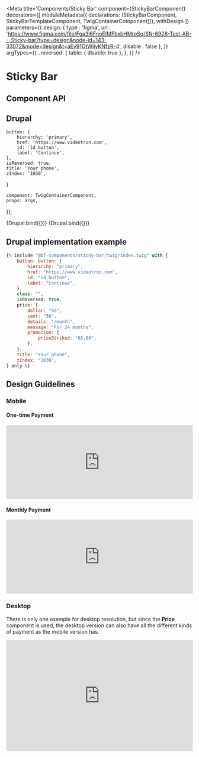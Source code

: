
<Meta
    title='Components/Sticky Bar'
    component={StickyBarComponent}
    decorators={[
        moduleMetadata({ declarations: [StickyBarComponent, StickyBarTemplateComponent, TwigContainerComponent]}),
        withDesign
    ]}
    parameters={{
        design: {
            type    : 'figma',
            url     : 'https://www.figma.com/file/Fga3I6FnoEIMFbxbHMroSq/SN-6928-Test-AB---Sticky-bar?type=design&node-id=143-33072&mode=design&t=aEv91OtWiIyKNfzR-4',
            disable : false
        },
    }}
    argTypes={{
        _reversed: {
            table: { disable: true },
        },
    }}
/>

# Sticky Bar

## Component API

<ArgsTable of={StickyBarComponent} />

## Drupal

    button: {
        hierarchy: 'primary',
        href: 'https://www.videotron.com',
        id: 'id_button',
        label: 'Continue',
    },
    isReversed: true,
    title: 'Your phone',
    zIndex: '1030',
}

    component: TwigContainerComponent,
    props: args,
});

<Canvas withSource='none'>
    <Story
        name='Drupal - One-time Payment'
        height='300px'
        args={{
            elementPath: 'components/sticky-bar/_doc/template.drupal',
            ...commonProps,
            price: oneTimePayment,
        }}
    >
        {Drupal.bind({})}
    </Story>
</Canvas>

<Canvas withSource='none'>
    <Story
        name='Drupal - Monthly Payment'
        height='300px'
        args={{
            elementPath: 'components/sticky-bar/_doc/template.drupal',
            ...commonProps,
            price: monthlyPayment,
        }}
    >
        {Drupal.bind({})}
    </Story>
</Canvas>


## Drupal implementation example

```jsx
{% include "@bf-components/sticky-bar/twig/index.twig" with {
    button: button: {
        hierarchy: "primary",
        href: "https://www.videotron.com",
        id: "id_button",
        label: "Continue",
    },
    class: "",
    isReversed: true,
    price: {
        dollar: "55",
        cent: "50",
        details: "/month",
        message: "For 24 months",
        promotion: {
            priceStriked: "65,00",
        },
    },
    title: "Your phone",
    zIndex: "1030",
} only %}
```

<!--
## Angular

  component: StickyBarTemplateComponent,
  props: args,
});

<Canvas withSource='none'>
    <Story
        name='Angular'
        args={{
            label: 'Sticky Bar'
        }}
    >
        {Angular.bind({})}
    </Story>
</Canvas>

## Angular implementation example

Please, read the [Implementation Page](/?path=/docs/implementation-angular--page).

-->


## Design Guidelines

### Mobile

#### One-time Payment

<iframe width='100%' height='200' src='https://www.figma.com/embed?embed_host=share&url=https%3A%2F%2Fwww.figma.com%2Ffile%2FFga3I6FnoEIMFbxbHMroSq%2FSN-6928-Test-AB---Sticky-bar%3Ftype%3Ddesign%26node-id%3D182-32549%26mode%3Ddesign%26t%3DaEv91OtWiIyKNfzR-4' frameBorder='0' allowFullScreen></iframe>

#### Monthly Payment

<iframe width='100%' height='200' src='https://www.figma.com/embed?embed_host=share&url=https%3A%2F%2Fwww.figma.com%2Ffile%2FFga3I6FnoEIMFbxbHMroSq%2FSN-6928-Test-AB---Sticky-bar%3Ftype%3Ddesign%26node-id%3D182-32568%26mode%3Ddesign%26t%3DaEv91OtWiIyKNfzR-4' frameBorder='0' allowFullScreen></iframe>

### Desktop

There is only one example for desktop resolution, but since the __Price__ component is used,
the desktop version can also have all the different kinds of payment as the mobile version has.

<iframe width='100%' height='300' src='https://www.figma.com/embed?embed_host=share&url=https%3A%2F%2Fwww.figma.com%2Ffile%2FFga3I6FnoEIMFbxbHMroSq%2FSN-6928-Test-AB---Sticky-bar%3Ftype%3Ddesign%26node-id%3D182-33262%26mode%3Ddesign%26t%3DaEv91OtWiIyKNfzR-4' frameBorder='0' allowFullScreen></iframe>
